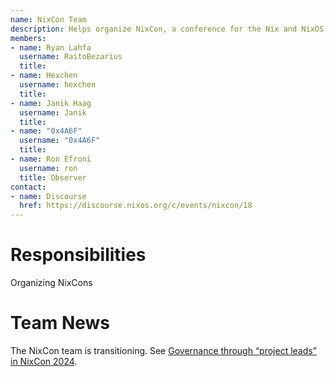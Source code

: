 ```yaml
---  
name: NixCon Team
description: Helps organize NixCon, a conference for the Nix and NixOS community.
members:
- name: Ryan Lahfa
  username: RaitoBezarius
  title:
- name: Hexchen
  username: hexchen
  title:
- name: Janik Haag
  username: Janik
  title:
- name: "0x4A6F"
  username: "0x4A6F"
  title:
- name: Ron Efroni
  username: ron
  title: Observer
contact:
- name: Discourse
  href: https://discourse.nixos.org/c/events/nixcon/18
---
```

# Responsibilities

Organizing NixCons

# Team News

The NixCon team is transitioning.
See [Governance through “project leads” in NixCon 2024](https://discourse.nixos.org/t/governance-through-project-leads-in-nixcon-2024/33981).
